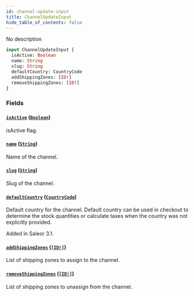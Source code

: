 ```yaml
---
id: channel-update-input
title: ChannelUpdateInput
hide_table_of_contents: false
---
```


No description

```graphql
input ChannelUpdateInput {
  isActive: Boolean
  name: String
  slug: String
  defaultCountry: CountryCode
  addShippingZones: [ID!]
  removeShippingZones: [ID!]
}
```

### Fields

#### [`isActive`](#) ([`Boolean`](../../../developer/api-reference/scalars/boolean))

isActive flag.

#### [`name`](#) ([`String`](../../../developer/api-reference/scalars/string))

Name of the channel.

#### [`slug`](#) ([`String`](../../../developer/api-reference/scalars/string))

Slug of the channel.

#### [`defaultCountry`](#) ([`CountryCode`](../../../developer/api-reference/enums/country-code))

Default country for the channel. Default country can be used in checkout to determine the stock quantities or calculate taxes when the country was not explicitly provided.

Added in Saleor 3.1.

#### [`addShippingZones`](#) ([`[ID!]`](../../../developer/api-reference/scalars/id))

List of shipping zones to assign to the channel.

#### [`removeShippingZones`](#) ([`[ID!]`](../../../developer/api-reference/scalars/id))

List of shipping zones to unassign from the channel.
